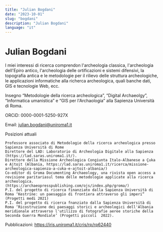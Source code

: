 ```yaml
---
title: "Julian Bogdani"
date: "2023-10-01"
slug: "bogdani"
description: "Julian Bogdani"
language: "it"
---
```


# Julian Bogdani

I miei interessi di ricerca comprendon l'archeologia classica, l'archeologia dell'Epiro antico, l'archeologia delle ortificazioni e sistemi difensivi, la topografia antica e le metodologie per il rilievo delle struttura archeologiche, le applicazioni informatiche alla richerca archeologica, quali banche dati, GIS e tecnologie Web, ecc.

Insegno “Metodologie della ricerca archeologica”, “Digital Archaeolgy”, “Informatica umanistica” e “GIS per l'Archaologia” alla Sapienza Università di Roma.

ORCiD: 0000-0001-5250-927X

Email: julian.bogdani@uniroma1.it

Posizioni attuali

    Professore associato di Metodologie della ricerca archeologica presso Sapienza Università di Rome
    Direttore del LAD: Laboratorio di Archeologia Digitale alla Sapienza (https://lad.saras.uniroma1.it/).
    Direttore della Missione Archeologica Congiunta Italo-Albanese a Çuka e Ajtoit (Albania, https://lad.saras.uniroma1.it/ricerca/missione-archeologica-sapienza-a-cuka-e-ajtoit-albania/)
    Co-editor di Groma Documenting Archaeology, una rivista open access a revisione paritariasul tema delle metodologie applicate alla ricerca archeologica. (https://archaeopresspublishing.com/ojs/index.php/groma/)
    P.I. del progetto di ricerca finanziato dalla Sapienza Università di Roma ‘Kestríne: un paesaggio di frontiera attraverso gli imperi” (Progetti medi 2021)
    P.I. del progetto di ricerca fnanziato dalla Sapienza Università di Roma ‘Ricostruzione dei paesaggi storici e archeologici dell'Albania meridionale attraverso l'utilizzo di fotografie aeree storiche della Seconda Guerra Mondiale’ (Progetti piccoli  2022).

Pubblicazioni: https://iris.uniroma1.it/cris/rp/rp62440
